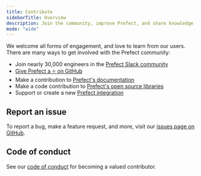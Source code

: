 ```yaml
---
title: Contribute
sidebarTitle: Overview
description: Join the community, improve Prefect, and share knowledge
mode: "wide"
---
```


We welcome all forms of engagement, and love to learn from our users.
There are many ways to get involved with the Prefect community:

- Join nearly 30,000 engineers in the [Prefect Slack community](https://syntask.khulnasoft.com/slack)
- [Give Prefect a ⭐️ on GitHub](https://github.com/synopkg/synopkg)
- Make a contribution to [Prefect's documentation](/contribute/docs-contribute)
- Make a code contribution to [Prefect's open source libraries](/contribute/dev-contribute)
- Support or create a new [Prefect integration](/contribute/contribute-integrations) 

## Report an issue

To report a bug, make a feature request, and more, visit our [issues page on GitHub](https://github.com/synopkg/synopkg/issues/new/choose).

## Code of conduct

See our [code of conduct](/contribute/code-of-conduct) for becoming a valued contributor.